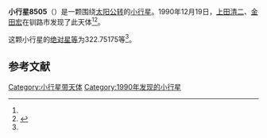 {{Infobox planet
| bgcolour = #FFFFC0
| name = 8505
| symbol = 
| image = 
| caption = 
| discovery = yes
| discovery_ref = 
| discoverer = [[上田清二|上田清二]]、[[金田宏|金田宏]]
| discovery_site = [[钏路市|钏路市]] 
| discovered = 1990年12月19日
| designations = yes
| mp_name = 
| named_after = 
| alt_names = 1990 YK/ 1971 DP1 / 1981 CE1 / 1988 GP
| mp_category = [[主带小行星|主带小行星]]
| orbit_ref = <ref name="a">[http://ssd.jpl.nasa.gov/sbdb.cgi?sstr=8505 8505] {{Wayback|url=http://ssd.jpl.nasa.gov/sbdb.cgi?sstr=8505 |date=20210809085955 }}，小行星數據庫瀏覽器（JPL Small-Body Database Browser）－[[美国国家航空航天局|美国国家航空航天局]]喷气推进实验室</ref>
| epoch = 2456400.5 (2013年4月18日更新)
| aphelion = {{convert|2.5961586|AU|km|3|abbr=on|lk=out}}
| perihelion = {{convert|1.8935902|AU|km|3|abbr=on}}
| semimajor = {{convert|2.2448744|AU|km|3|abbr=on}}
| eccentricity = 0.1564828
| period = 1228.532042 [[日|日]]<br />3.36[[儒略年|儒略年]]
| avg_speed = 
| inclination = 2.29643
| asc_node = 172.23969
| mean_anomaly = 
| arg_peri = 322.75175
| satellites = 
| physical_characteristics = yes
| dimensions = 
| mass = 
| density = 
| surface_grav = 
| escape_velocity = 
| sidereal_day = 
| axial_tilt = 
| pole_ecliptic_lat = 
| pole_ecliptic_lon = 
| albedo = 
| temperatures= 
| temp_name1 = 
| mean_temp_1 = 
| max_temp_1 = 
| temp_name2 = 
| max_temp_2 = 
| spectral_type = 
| abs_magnitude = 322.75175
}}

'''小行星8505'''（{{lang-en|8505}}）是一颗围绕[[太阳|太阳]][[公转|公转]]的[[小行星|小行星]]。1990年12月19日，[[上田清二|上田清二]]、[[金田宏|金田宏]]在钏路市发现了此天体<ref name="a" /><ref>{{cite news|title=小行星列表|url=http://cfa-www.harvard.edu/iau/lists/NumberedMPs.txt|accessdate=2013-07-08|newspaper=哈佛大学|archive-date=2008-05-17|archive-url=https://web.archive.org/web/20080517010638/http://cfa-www.harvard.edu/iau/lists/NumberedMPs.txt|dead-url=no}}</ref>。

这颗小行星的[[绝对星等|绝对星等]]为322.75175等<ref name="a" />。

==参考文献==
{{reflist}}
{{Minor Planet Number|[[小行星8504|小行星8504]]|[[小行星8506|小行星8506]]}}

{{小天体}}

[[Category:小行星带天体|Category:小行星带天体]]
[[Category:1990年发现的小行星|Category:1990年发现的小行星]]

{{asteroid-stub}}